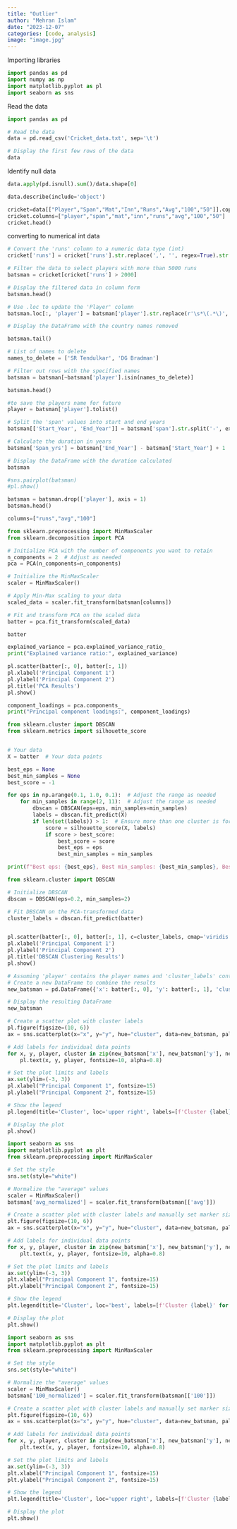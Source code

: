 ```yaml
---
title: "Outlier"
author: "Mehran Islam"
date: "2023-12-07"
categories: [code, analysis]
image: "image.jpg"
---
```


Importing libraries

```python
import pandas as pd
import numpy as np
import matplotlib.pyplot as pl
import seaborn as sns
```

Read the data

```python
import pandas as pd

# Read the data
data = pd.read_csv('Cricket_data.txt', sep='\t')

# Display the first few rows of the data
data
```

Identify null data

```python
data.apply(pd.isnull).sum()/data.shape[0]
```

```python
data.describe(include='object')
```

```python
cricket=data[["Player","Span","Mat","Inn","Runs","Avg","100","50"]].copy()
cricket.columns=["player","span","mat","inn","runs","avg","100","50"]
cricket.head()
```

converting to numerical int data

```python
# Convert the 'runs' column to a numeric data type (int)
cricket['runs'] = cricket['runs'].str.replace(',', '', regex=True).str.extract('(\d+)').astype(float)

# Filter the data to select players with more than 5000 runs
batsman = cricket[cricket['runs'] > 2000]

# Display the filtered data in column form
batsman.head()
```

```python
# Use .loc to update the 'Player' column
batsman.loc[:, 'player'] = batsman['player'].str.replace(r'\s*\(.*\)', '', regex=True)

# Display the DataFrame with the country names removed

batsman.tail()
```

```python
# List of names to delete
names_to_delete = ['SR Tendulkar', 'DG Bradman']

# Filter out rows with the specified names
batsman = batsman[~batsman['player'].isin(names_to_delete)]

batsman.head()
```

```python
#to save the players name for future 
player = batsman['player'].tolist()
```

```python
# Split the 'span' values into start and end years
batsman[['Start_Year', 'End_Year']] = batsman['span'].str.split('-', expand=True).astype(int)

# Calculate the duration in years
batsman['Span_yrs'] = batsman['End_Year'] - batsman['Start_Year'] + 1  # Adding 1 to include both start and end years

# Display the DataFrame with the duration calculated
batsman
```

```python
#sns.pairplot(batsman)
#pl.show()
```

```python
batsman = batsman.drop(['player'], axis = 1)
batsman.head()
```

```python
columns=["runs","avg","100"]
```

```python
from sklearn.preprocessing import MinMaxScaler
from sklearn.decomposition import PCA

# Initialize PCA with the number of components you want to retain
n_components = 2  # Adjust as needed
pca = PCA(n_components=n_components)

# Initialize the MinMaxScaler
scaler = MinMaxScaler()

# Apply Min-Max scaling to your data
scaled_data = scaler.fit_transform(batsman[columns])

# Fit and transform PCA on the scaled data
batter = pca.fit_transform(scaled_data)

batter
```

```python
explained_variance = pca.explained_variance_ratio_
print("Explained variance ratio:", explained_variance)
```

```python
pl.scatter(batter[:, 0], batter[:, 1])
pl.xlabel('Principal Component 1')
pl.ylabel('Principal Component 2')
pl.title('PCA Results')
pl.show()

```

```python
component_loadings = pca.components_
print("Principal component loadings:", component_loadings)
```

```python
from sklearn.cluster import DBSCAN
from sklearn.metrics import silhouette_score


# Your data
X = batter  # Your data points

best_eps = None
best_min_samples = None
best_score = -1

for eps in np.arange(0.1, 1.0, 0.1):  # Adjust the range as needed
    for min_samples in range(2, 11):  # Adjust the range as needed
        dbscan = DBSCAN(eps=eps, min_samples=min_samples)
        labels = dbscan.fit_predict(X)
        if len(set(labels)) > 1:  # Ensure more than one cluster is formed
            score = silhouette_score(X, labels)
            if score > best_score:
                best_score = score
                best_eps = eps
                best_min_samples = min_samples

print(f"Best eps: {best_eps}, Best min_samples: {best_min_samples}, Best Silhouette Score: {best_score}")
```

```python
from sklearn.cluster import DBSCAN

# Initialize DBSCAN
dbscan = DBSCAN(eps=0.2, min_samples=2)

# Fit DBSCAN on the PCA-transformed data
cluster_labels = dbscan.fit_predict(batter)


pl.scatter(batter[:, 0], batter[:, 1], c=cluster_labels, cmap='viridis')
pl.xlabel('Principal Component 1')
pl.ylabel('Principal Component 2')
pl.title('DBSCAN Clustering Results')
pl.show()
```

```python
# Assuming 'player' contains the player names and 'cluster_labels' contains the cluster assignments
# Create a new DataFrame to combine the results
new_batsman = pd.DataFrame({'x': batter[:, 0], 'y': batter[:, 1], 'cluster': cluster_labels, 'player': player})

# Display the resulting DataFrame
new_batsman
```

```python
# Create a scatter plot with cluster labels
pl.figure(figsize=(10, 6))
ax = sns.scatterplot(x="x", y="y", hue="cluster", data=new_batsman, palette="viridis", s=100)

# Add labels for individual data points
for x, y, player, cluster in zip(new_batsman['x'], new_batsman['y'], new_batsman['player'], new_batsman['cluster']):
    pl.text(x, y, player, fontsize=10, alpha=0.8)

# Set the plot limits and labels
ax.set(ylim=(-3, 3))
pl.xlabel("Principal Component 1", fontsize=15)
pl.ylabel("Principal Component 2", fontsize=15)

# Show the legend
pl.legend(title='Cluster', loc='upper right', labels=[f'Cluster {label}' for label in new_batsman['cluster'].unique()])

# Display the plot
pl.show()
```

```python
import seaborn as sns
import matplotlib.pyplot as plt
from sklearn.preprocessing import MinMaxScaler

# Set the style
sns.set(style="white")

# Normalize the "average" values
scaler = MinMaxScaler()
batsman['avg_normalized'] = scaler.fit_transform(batsman[['avg']])

# Create a scatter plot with cluster labels and manually set marker size based on "average" values
plt.figure(figsize=(10, 6))
ax = sns.scatterplot(x="x", y="y", hue="cluster", data=new_batsman, palette="viridis", sizes=(50, 500), size=batsman['avg_normalized'])

# Add labels for individual data points
for x, y, player, cluster in zip(new_batsman['x'], new_batsman['y'], new_batsman['player'], new_batsman['cluster']):
    plt.text(x, y, player, fontsize=10, alpha=0.8)

# Set the plot limits and labels
ax.set(ylim=(-3, 3))
plt.xlabel("Principal Component 1", fontsize=15)
plt.ylabel("Principal Component 2", fontsize=15)

# Show the legend
plt.legend(title='Cluster', loc='best', labels=[f'Cluster {label}' for label in new_batsman['cluster'].unique()])

# Display the plot
plt.show()

```

```python
import seaborn as sns
import matplotlib.pyplot as plt
from sklearn.preprocessing import MinMaxScaler

# Set the style
sns.set(style="white")

# Normalize the "average" values
scaler = MinMaxScaler()
batsman['100_normalized'] = scaler.fit_transform(batsman[['100']])

# Create a scatter plot with cluster labels and manually set marker size based on "average" values
plt.figure(figsize=(10, 6))
ax = sns.scatterplot(x="x", y="y", hue="cluster", data=new_batsman, palette="viridis", sizes=(50, 500), size=batsman['100_normalized'])

# Add labels for individual data points
for x, y, player, cluster in zip(new_batsman['x'], new_batsman['y'], new_batsman['player'], new_batsman['cluster']):
    plt.text(x, y, player, fontsize=10, alpha=0.8)

# Set the plot limits and labels
ax.set(ylim=(-3, 3))
plt.xlabel("Principal Component 1", fontsize=15)
plt.ylabel("Principal Component 2", fontsize=15)

# Show the legend
plt.legend(title='Cluster', loc='upper right', labels=[f'Cluster {label}' for label in new_batsman['cluster'].unique()])

# Display the plot
plt.show()
```
